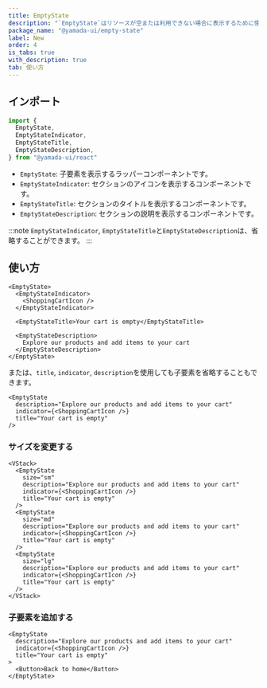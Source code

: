 ```yaml
---
title: EmptyState
description: "`EmptyState`はリソースが空または利用できない場合に表示するために使用されるコンポーネントです。"
package_name: "@yamada-ui/empty-state"
label: New
order: 4
is_tabs: true
with_description: true
tab: 使い方
---
```


## インポート

```ts
import {
  EmptyState,
  EmptyStateIndicator,
  EmptyStateTitle,
  EmptyStateDescription,
} from "@yamada-ui/react"
```

- `EmptyState`: 子要素を表示するラッパーコンポーネントです。
- `EmptyStateIndicator`: セクションのアイコンを表示するコンポーネントです。
- `EmptyStateTitle`: セクションのタイトルを表示するコンポーネントです。
- `EmptyStateDescription`: セクションの説明を表示するコンポーネントです。

:::note
`EmptyStateIndicator`, `EmptyStateTitle`と`EmptyStateDescription`は、省略することができます。
:::

## 使い方

```tsx
<EmptyState>
  <EmptyStateIndicator>
    <ShoppingCartIcon />
  </EmptyStateIndicator>

  <EmptyStateTitle>Your cart is empty</EmptyStateTitle>

  <EmptyStateDescription>
    Explore our products and add items to your cart
  </EmptyStateDescription>
</EmptyState>
```

または、`title`, `indicator`, `description`を使用しても子要素を省略することもできます。

```tsx
<EmptyState
  description="Explore our products and add items to your cart"
  indicator={<ShoppingCartIcon />}
  title="Your cart is empty"
/>
```

### サイズを変更する

```tsx
<VStack>
  <EmptyState
    size="sm"
    description="Explore our products and add items to your cart"
    indicator={<ShoppingCartIcon />}
    title="Your cart is empty"
  />
  <EmptyState
    size="md"
    description="Explore our products and add items to your cart"
    indicator={<ShoppingCartIcon />}
    title="Your cart is empty"
  />
  <EmptyState
    size="lg"
    description="Explore our products and add items to your cart"
    indicator={<ShoppingCartIcon />}
    title="Your cart is empty"
  />
</VStack>
```

### 子要素を追加する

```tsx
<EmptyState
  description="Explore our products and add items to your cart"
  indicator={<ShoppingCartIcon />}
  title="Your cart is empty"
>
  <Button>Back to home</Button>
</EmptyState>
```
